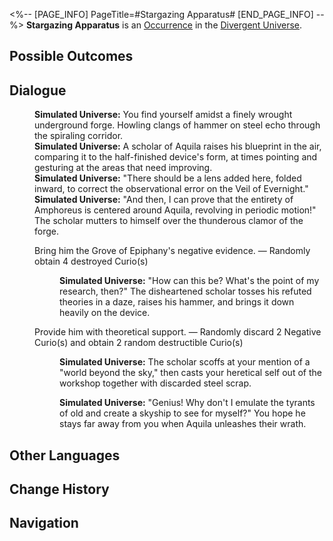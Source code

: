 <%-- [PAGE_INFO]
PageTitle=#Stargazing Apparatus#
[END_PAGE_INFO] --%>
{{Stub}}
{{Simulated Universe Event Infobox
|id            = 25201
|title         = 
|image         = Occurrence Theater.png
|domains_su    = 
|domains_swarm = 
|domains_gng   = 
|domains_du    = Unknown
|domains_und   = 
|requirements  = 
|prev          = 
|next          = 
|characters    = 
|factions      = 
|order         = 
|order_du      = 135
}}
'''Stargazing Apparatus''' is an [[Divergent Universe/Occurrence|Occurrence]] in the [[Divergent Universe]].

==Possible Outcomes==
{{Possible Outcomes
|choice_1 = Provide him with practical solutions.
|result_1 = Destroy all Curios and obtain 100 Cosmic Fragments for each Curio destroyed in this manner
|path_1   = Night

|choice_2 = Bring him the Grove of Epiphany's negative evidence.
|result_2 = Randomly obtain 4 destroyed Curio(s)

|choice_3 = Provide him with theoretical support.
|result_3 = Randomly discard 2 Negative Curio(s) and obtain 2 random destructible Curio(s)
}}
<!--
==Gameplay Notes==
* 
-->
==Dialogue==
{{Dialogue Start}}
:'''Simulated Universe:''' You find yourself amidst a finely wrought underground forge. Howling clangs of hammer on steel echo through the spiraling corridor.
:'''Simulated Universe:''' A scholar of Aquila raises his blueprint in the air, comparing it to the half-finished device's form, at times pointing and gesturing at the areas that need improving.
:'''Simulated Universe:''' "There should be a lens added here, folded inward, to correct the observational error on the Veil of Evernight."
:'''Simulated Universe:''' "And then, I can prove that the entirety of Amphoreus is centered around Aquila, revolving in periodic motion!" The scholar mutters to himself over the thunderous clamor of the forge.
:{{DIcon|Star}} Bring him the Grove of Epiphany's negative evidence. &mdash; Randomly obtain 4 destroyed Curio(s)
::'''Simulated Universe:''' "How can this be? What's the point of my research, then?" The disheartened scholar tosses his refuted theories in a daze, raises his hammer, and brings it down heavily on the device.
:{{DIcon|Star}} Provide him with theoretical support. &mdash; Randomly discard 2 Negative Curio(s) and obtain 2 random destructible Curio(s)
::'''Simulated Universe:''' The scholar scoffs at your mention of a "world beyond the sky," then casts your heretical self out of the workshop together with discarded steel scrap.
:{{SU Special Dialogue|Night|Provide him with practical solutions.|Destroy all Curios and obtain 100 Cosmic Fragments for each Curio destroyed in this manner}}
::'''Simulated Universe:''' "Genius! Why don't I emulate the tyrants of old and create a skyship to see for myself?" You hope he stays far away from you when Aquila unleashes their wrath.
{{Dialogue End}}

==Other Languages==
{{Other Languages
|en   = Stargazing Apparatus
|zhs  = 观星机器
|zht  = 觀星機器
|ja   = {{Rubi|天体観測|てんたいかんそく}}マシン
|ko   = 별 관측 기계
|es   = Dispositivo de observación de estrellas
|fr   = Appareil d'observation des étoiles
|ru   = Устройство наблюдения за звёздами
|th   = เครื่องดูดาว
|vi   = Máy Ngắm Sao
|de   = Sternenbeobachtungsgerät
|id   = Alat Pengamat Bintang
|pt   = Dispositivo de Observação de Estrelas
}}

==Change History==
{{Change History|3.1}}

==Navigation==
{{Occurrence Navbox}}